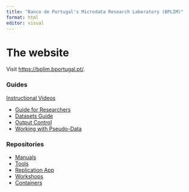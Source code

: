 ```yaml
---
title: "Banco de Portugal's Microdata Research Laboratory (BPLIM)"
format: html
editor: visual
---
```


# The website

Visit [https://bplim.bportugal.pt/](https://bplim.bportugal.pt/).

:::{.grid}
::: {.g-col-6}

### Guides

[Instructional Videos](https://bplim.github.io/Manuals/)

- [Guide for Researchers](https://bplim.github.io/Manuals/Guides/01_Guide_for_Researchers)
- [Datasets Guide](https://bplim.github.io/Manuals/Guides/02_BPLIM_Datasets_Guide)
- [Output Control](https://bplim.github.io/Manuals/Guides/06_Output_Control)
- [Working with Pseudo-Data](https://bplim.github.io/Manuals/Guides/07_Working_with_Pseudo-Data)

:::
::: {.g-col-6}

### Repositories

- [Manuals](https://github.com/BPLIM/Manuals)
- [Tools](https://github.com/BPLIM/Tools)
- [Replication App](https://github.com/BPLIM/ReplicationApp)
- [Workshops](https://github.com/BPLIM/Workshops)
- [Containers](https://github.com/BPLIM/Containers)

:::
:::
